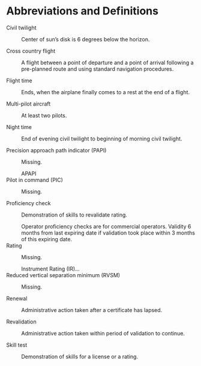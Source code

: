# Abbreviations and Definitions {-} 

Civil twilight

:   Center of sun's disk is 6 degrees below the horizon.

Cross country flight

:   A flight between a point of departure and a point of arrival following a pre-planned route and using standard navigation procedures.

Flight time

:   Ends, when the airplane finally comes to a rest at the end of a flight.

Multi-pilot aircraft

:   At least two pilots.

Night time

: End of evening civil twilight to beginning of morning civil twilight.

Precision approach path indicator (PAPI)

:   Missing.
:   APAPI

Pilot in command (PIC)

:   Missing.

Proficiency check

:   Demonstration of skills to revalidate rating.
:   Operator proficiency checks are for commercial operators. Validity 6 months from last expiring date if validation took place within 3 months of this expiring date.

Rating

:   Missing.
:   Instrument Rating (IR)...

Reduced vertical separation minimum (RVSM)

:   Missing.

Renewal

:   Administrative action taken after a certificate has lapsed.

Revalidation

:   Administrative action taken within period of validation to continue.

Skill test

:   Demonstration of skills for a license or a rating.

